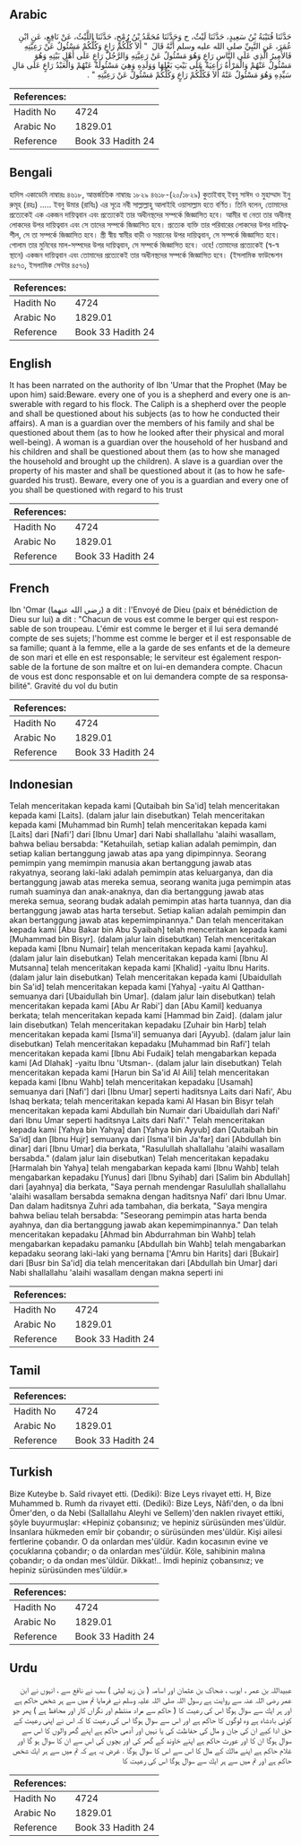## Arabic


<div dir="rtl" lang="ar" style={{fontSize:'larger',backgroundColor:'#f8f9fa',padding:20}}>
حَدَّثَنَا قُتَيْبَةُ بْنُ سَعِيدٍ، حَدَّثَنَا لَيْثٌ، ح وَحَدَّثَنَا مُحَمَّدُ بْنُ رُمْحٍ، حَدَّثَنَا اللَّيْثُ، عَنْ نَافِعٍ، عَنِ ابْنِ عُمَرَ، عَنِ النَّبِيِّ صلى الله عليه وسلم أَنَّهُ قَالَ ‏ "‏ أَلاَ كُلُّكُمْ رَاعٍ وَكُلُّكُمْ مَسْئُولٌ عَنْ رَعِيَّتِهِ فَالأَمِيرُ الَّذِي عَلَى النَّاسِ رَاعٍ وَهُوَ مَسْئُولٌ عَنْ رَعِيَّتِهِ وَالرَّجُلُ رَاعٍ عَلَى أَهْلِ بَيْتِهِ وَهُوَ مَسْئُولٌ عَنْهُمْ وَالْمَرْأَةُ رَاعِيَةٌ عَلَى بَيْتِ بَعْلِهَا وَوَلَدِهِ وَهِيَ مَسْئُولَةٌ عَنْهُمْ وَالْعَبْدُ رَاعٍ عَلَى مَالِ سَيِّدِهِ وَهُوَ مَسْئُولٌ عَنْهُ أَلاَ فَكُلُّكُمْ رَاعٍ وَكُلُّكُمْ مَسْئُولٌ عَنْ رَعِيَّتِهِ ‏"‏ ‏.‏
</div>
<div style={{backgroundColor:'#f8f9fa',padding:20, marginBottom: 10}}><table> <thead> <tr> <th>References:</th> <th></th> </tr> </thead> <tbody><tr><td>Hadith No</td><td>4724</td></tr><tr><td>Arabic No</td><td>1829.01</td></tr><tr><td>Reference</td><td>Book 33 Hadith 24</td></tr></tbody></table></div>

## Bengali


<div dir="ltr" lang="bn" style={{fontSize:'larger',backgroundColor:'#f8f9fa',padding:20}}>
হাদিস একাডেমি নাম্বারঃ ৪৬১৮, আন্তর্জাতিক নাম্বারঃ ১৮২৯ ৪৬১৮-(২০/১৮২৯) কুতাইবাহ্ ইবনু সাঈদ ও মুহাম্মাদ ইনু রুমূহ (রহঃ) ..... ইবনু উমার (রাযিঃ) এর সূত্রে নবী সাল্লাল্লাহু আলাইহি ওয়াসাল্লাম হতে বর্ণিত। তিনি বলেন, তোমাদের প্রত্যেকেই এক একজন দায়িত্ববান এবং প্রত্যেকেই তার অধীনস্থদের সম্পর্কে জিজ্ঞাসিত হবে। আমীর বা নেতা তার অধীনস্থ লোকদের উপর দায়িত্ববান এবং সে তাদের সম্পর্কে জিজ্ঞাসিত হবে। প্রত্যেক ব্যক্তি তার পরিবারের লোকদের উপর দায়িত্বশীল, সে তা সম্পর্কে জিজ্ঞাসিত হবে। স্ত্রী স্বীয় স্বামীর বাড়ী ও সন্তানের উপর দায়িত্ববান, সে সম্পর্কে জিজ্ঞাসিত হবে। গোলাম তার মুনিবের মাল-সম্পদের উপর দায়িত্ববান, সে সম্পর্কে জিজ্ঞাসিত হবে। ওহে! তোমাদের প্রত্যেকেই (স্ব-স্ব স্থানে) একজন দায়িত্ববান এবং তোমাদের প্রত্যেকেই তার অধীনস্থদের সম্পর্কে জিজ্ঞাসিত হবে। (ইসলামিক ফাউন্ডেশন ৪৫৭৩, ইসলামিক সেন্টার ৪৫৭৬)
</div>
<div style={{backgroundColor:'#f8f9fa',padding:20, marginBottom: 10}}><table> <thead> <tr> <th>References:</th> <th></th> </tr> </thead> <tbody><tr><td>Hadith No</td><td>4724</td></tr><tr><td>Arabic No</td><td>1829.01</td></tr><tr><td>Reference</td><td>Book 33 Hadith 24</td></tr></tbody></table></div>

## English


<div dir="ltr" lang="en" style={{fontSize:'larger',backgroundColor:'#f8f9fa',padding:20}}>
It has been narrated on the authority of Ibn 'Umar that the Prophet (May be upon him) said:Beware. every one of you is a shepherd and every one is answerable with regard to his flock. The Caliph is a shepherd over the people and shall be questioned about his subjects (as to how he conducted their affairs). A man is a guardian over the members of his family and shal be questioned about them (as to how he looked after their physical and moral well-being). A woman is a guardian over the household of her husband and his children and shall be questioned about them (as to how she managed the household and brought up the children). A slave is a guardian over the property of his master and shall be questioned about it (as to how he safeguarded his trust). Beware, every one of you is a guardian and every one of you shall be questioned with regard to his trust
</div>
<div style={{backgroundColor:'#f8f9fa',padding:20, marginBottom: 10}}><table> <thead> <tr> <th>References:</th> <th></th> </tr> </thead> <tbody><tr><td>Hadith No</td><td>4724</td></tr><tr><td>Arabic No</td><td>1829.01</td></tr><tr><td>Reference</td><td>Book 33 Hadith 24</td></tr></tbody></table></div>

## French


<div dir="ltr" lang="fr" style={{fontSize:'larger',backgroundColor:'#f8f9fa',padding:20}}>
Ibn 'Omar (رضي الله عنهما) a dit : l'Envoyé de Dieu (paix et bénédiction de Dieu sur lui) a dit : "Chacun de vous est comme le berger qui est responsable de son troupeau. L'émir est comme le berger et il lui sera demandé compte de ses sujets; l'homme est comme le berger et il est responsable de sa famille; quant à la femme, elle a la garde de ses enfants et de la demeure de son mari et elle en est responsable; le serviteur est également responsable de la fortune de son maître et on lui-en demandera compte. Chacun de vous est donc responsable et on lui demandera compte de sa responsabilité". Gravité du vol du butin
</div>
<div style={{backgroundColor:'#f8f9fa',padding:20, marginBottom: 10}}><table> <thead> <tr> <th>References:</th> <th></th> </tr> </thead> <tbody><tr><td>Hadith No</td><td>4724</td></tr><tr><td>Arabic No</td><td>1829.01</td></tr><tr><td>Reference</td><td>Book 33 Hadith 24</td></tr></tbody></table></div>

## Indonesian


<div dir="ltr" lang="id" style={{fontSize:'larger',backgroundColor:'#f8f9fa',padding:20}}>
Telah menceritakan kepada kami [Qutaibah bin Sa'id] telah menceritakan kepada kami [Laits]. (dalam jalur lain disebutkan) Telah menceritakan kepada kami [Muhammad bin Rumh] telah menceritakan kepada kami [Laits] dari [Nafi'] dari [Ibnu Umar] dari Nabi shallallahu 'alaihi wasallam, bahwa beliau bersabda: "Ketahuilah, setiap kalian adalah pemimpin, dan setiap kalian bertanggung jawab atas apa yang dipimpinnya. Seorang pemimpin yang memimpin manusia akan bertanggung jawab atas rakyatnya, seorang laki-laki adalah pemimpin atas keluarganya, dan dia bertanggung jawab atas mereka semua, seorang wanita juga pemimpin atas rumah suaminya dan anak-anaknya, dan dia bertanggung jawab atas mereka semua, seorang budak adalah pemimpin atas harta tuannya, dan dia bertanggung jawab atas harta tersebut. Setiap kalian adalah pemimpin dan akan bertanggung jawab atas kepemimpinannya." Dan telah menceritakan kepada kami [Abu Bakar bin Abu Syaibah] telah menceritakan kepada kami [Muhammad bin Bisyr]. (dalam jalur lain disebutkan) Telah menceritakan kepada kami [Ibnu Numair] telah menceritakan kepada kami [ayahku]. (dalam jalur lain disebutkan) Telah menceritakan kepada kami [Ibnu Al Mutsanna] telah menceritakan kepada kami [Khalid] -yaitu Ibnu Harits. (dalam jalur lain disebutkan) Telah menceritakan kepada kami [Ubaidullah bin Sa'id] telah menceritakan kepada kami [Yahya] -yaitu Al Qatthan- semuanya dari [Ubaidullah bin Umar]. (dalam jalur lain disebutkan) telah menceritakan kepada kami [Abu Ar Rabi'] dan [Abu Kamil] keduanya berkata; telah menceritakan kepada kami [Hammad bin Zaid]. (dalam jalur lain disebutkan) Telah menceritakan kepadaku [Zuhair bin Harb] telah menceritakan kepada kami [Isma'il] semuanya dari [Ayyub]. (dalam jalur lain disebutkan) Telah menceritakan kepadaku [Muhammad bin Rafi'] telah menceritakan kepada kami [Ibnu Abi Fudaik] telah mengabarkan kepada kami [Ad Dlahak] -yaitu Ibnu 'Utsman-. (dalam jalur lain disebutkan) Telah menceritakan kepada kami [Harun bin Sa'id Al Aili] telah menceritakan kepada kami [Ibnu Wahb] telah menceritakan kepadaku [Usamah] semuanya dari [Nafi'] dari [Ibnu Umar] seperti haditsnya Laits dari Nafi', Abu Ishaq berkata; telah menceritakan kepada kami Al Hasan bin Bisyr telah menceritakan kepada kami Abdullah bin Numair dari Ubaidullah dari Nafi' dari Ibnu Umar seperti haditsnya Laits dari Nafi'." Telah menceritakan kepada kami [Yahya bin Yahya] dan [Yahya bin Ayyub] dan [Qutaibah bin Sa'id] dan [Ibnu Hujr] semuanya dari [Isma'il bin Ja'far] dari [Abdullah bin dinar] dari [Ibnu Umar] dia berkata, "Rasulullah shallallahu 'alaihi wasallam bersabda." (dalam jalur lain disebutkan) Telah menceritakan kepadaku [Harmalah bin Yahya] telah mengabarkan kepada kami [Ibnu Wahb] telah mengabarkan kepadaku [Yunus] dari [Ibnu Syihab] dari [Salim bin Abdullah] dari [ayahnya] dia berkata, "Saya pernah mendengar Rasulullah shallallahu 'alaihi wasallam bersabda semakna dengan haditsnya Nafi' dari Ibnu Umar. Dan dalam haditsnya Zuhri ada tambahan, dia berkata, "Saya mengira bahwa beliau telah bersabda: "Seseorang pemimpin atas harta benda ayahnya, dan dia bertanggung jawab akan kepemimpinannya." Dan telah menceritakan kepadaku [Ahmad bin Abdurrahman bin Wahb] telah mengabarkan kepadaku pamanku [Abdullah bin Wahb] telah mengabarkan kepadaku seorang laki-laki yang bernama ['Amru bin Harits] dari [Bukair] dari [Busr bin Sa'id] dia telah menceritakan dari [Abdullah bin Umar] dari Nabi shallallahu 'alaihi wasallam dengan makna seperti ini
</div>
<div style={{backgroundColor:'#f8f9fa',padding:20, marginBottom: 10}}><table> <thead> <tr> <th>References:</th> <th></th> </tr> </thead> <tbody><tr><td>Hadith No</td><td>4724</td></tr><tr><td>Arabic No</td><td>1829.01</td></tr><tr><td>Reference</td><td>Book 33 Hadith 24</td></tr></tbody></table></div>

## Tamil


<div dir="ltr" lang="ta" style={{fontSize:'larger',backgroundColor:'#f8f9fa',padding:20}}>

</div>
<div style={{backgroundColor:'#f8f9fa',padding:20, marginBottom: 10}}><table> <thead> <tr> <th>References:</th> <th></th> </tr> </thead> <tbody><tr><td>Hadith No</td><td>4724</td></tr><tr><td>Arabic No</td><td>1829.01</td></tr><tr><td>Reference</td><td>Book 33 Hadith 24</td></tr></tbody></table></div>

## Turkish


<div dir="ltr" lang="tr" style={{fontSize:'larger',backgroundColor:'#f8f9fa',padding:20}}>
Bize Kuteybe b. Saîd rivayet etti. (Dediki): Bize Leys rivayet etti. H, Bize Muhammed b. Rumh da rivayet etti. (Dediki): Bize Leys, Nâfi'den, o da İbni Ömer'den, o da Nebi (Sallallahu Aleyhi ve Sellem)'den naklen rivayet ettiki, şöyle buyurmuşlar: «Hepiniz çobansınız; ve hepiniz sürüsünden mes'üldür. İnsanlara hükmeden emîr bir çobandır; o sürüsünden mes'üldür. Kişi ailesi fertlerine çobandır. O da onlardan mes'üldür. Kadın kocasının evine ve çocuklarına çobandır; o da onlardan mes'üldür. Köle, sahibinin malına çobandır; o da ondan mes'üldür. Dikkat!.. İmdi hepiniz çobansınız; ve hepiniz sürüsünden mes'üldür.»
</div>
<div style={{backgroundColor:'#f8f9fa',padding:20, marginBottom: 10}}><table> <thead> <tr> <th>References:</th> <th></th> </tr> </thead> <tbody><tr><td>Hadith No</td><td>4724</td></tr><tr><td>Arabic No</td><td>1829.01</td></tr><tr><td>Reference</td><td>Book 33 Hadith 24</td></tr></tbody></table></div>

## Urdu


<div dir="rtl" lang="ur" style={{fontSize:'larger',backgroundColor:'#f8f9fa',padding:20}}>
عبیداللہ بن عمر ، ایوب ، ضحاک بن عثمان اور اسامہ ( بن زید لیثی ) سب نے نافع سے ، انہوں نے ابن عمر رضی اللہ عنہ سے روایت ‌ہے ‌رسول ‌اللہ ‌صلی ‌اللہ ‌علیہ ‌وسلم ‌نے ‌فرمایا ‌تم ‌میں ‌سے ‌ہر ‌شخص ‌حاكم ‌ہے ‌اور ‌ہر ‌ایك ‌سے ‌سوال ‌ہوگا ‌اس ‌كی ‌رعیت ‌كا ‌( ‌حاكم ‌سے ‌مراد ‌منتظم ‌اور ‌نگراں ‌كار ‌اور ‌محافظ ‌ہے ‌) ‌پھر ‌جو ‌كوئی ‌بادشاہ ‌ہے ‌وہ ‌لوگوں ‌كا ‌حاكم ‌ہے ‌اور ‌اس ‌سے ‌سوال ‌ہوگا ‌اس ‌كی ‌رعیت ‌كا ‌كہ ‌اس ‌نے ‌اپنی ‌رعیت ‌كے ‌حق ‌ادا ‌كیے ‌ان ‌كی ‌جان ‌و ‌مال ‌كی ‌حفاظت ‌كی ‌یا ‌نہیں ‌اور ‌آدمی ‌حاكم ‌ہے ‌اپنے ‌گھر ‌والوں ‌كا ‌اس ‌سے ‌سوال ‌ہوگا ‌ان ‌كا ‌اور ‌عورت ‌حاكم ‌ہے ‌اپنے ‌خاوند ‌كے ‌گھر ‌كی ‌اور ‌بچوں ‌كی ‌اس ‌سے ‌ان ‌كا ‌سوال ‌ہو گا ‌اور ‌غلام ‌حاكم ‌ہے ‌اپنے ‌مالك ‌كے ‌مال ‌كا ‌اس ‌سے ‌اس ‌كا ‌سوال ‌ہوگا ‌. ‌غرض ‌یہ ‌ہے ‌كہ ‌تم ‌میں ‌سے ‌ہر ‌ایك ‌شخص ‌حاكم ‌ہے ‌اور ‌تم ‌میں ‌سے ‌ہر ‌ایك ‌سے ‌سوال ‌ہوگا ‌اس ‌كی ‌رعیت ‌كا
</div>
<div style={{backgroundColor:'#f8f9fa',padding:20, marginBottom: 10}}><table> <thead> <tr> <th>References:</th> <th></th> </tr> </thead> <tbody><tr><td>Hadith No</td><td>4724</td></tr><tr><td>Arabic No</td><td>1829.01</td></tr><tr><td>Reference</td><td>Book 33 Hadith 24</td></tr></tbody></table></div>